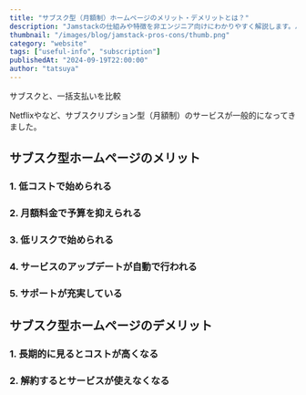 ```yaml
---
title: "サブスク型（月額制）ホームページのメリット・デメリットとは？"
description: "Jamstackの仕組みや特徴を非エンジニア向けにわかりやすく解説します。パフォーマンスやセキュリティのメリットだけでなく、デメリットや従来の開発手法との違いについても具体的に説明しています。"
thumbnail: "/images/blog/jamstack-pros-cons/thumb.png"
category: "website"
tags: ["useful-info", "subscription"]
publishedAt: "2024-09-19T22:00:00"
author: "tatsuya"
---
```


サブスクと、一括支払いを比較

Netflixやなど、サブスクリプション型（月額制）のサービスが一般的になってきました。

## サブスク型ホームページのメリット

### 1. 低コストで始められる

### 2. 月額料金で予算を抑えられる

### 3. 低リスクで始められる

### 4. サービスのアップデートが自動で行われる

### 5. サポートが充実している

## サブスク型ホームページのデメリット

### 1. 長期的に見るとコストが高くなる

### 2. 解約するとサービスが使えなくなる
